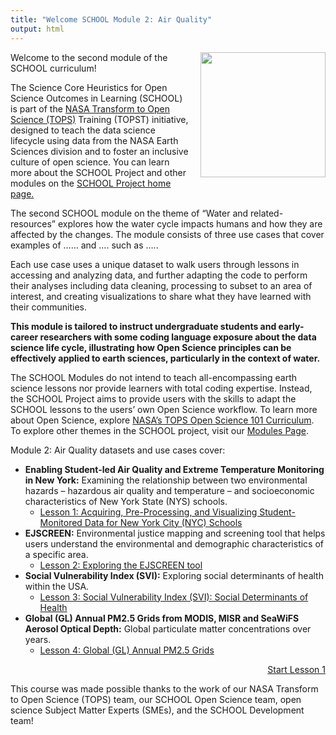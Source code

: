 ```yaml
---
title: "Welcome SCHOOL Module 2: Air Quality"
output: html
---
```


<img src="https://raw.githubusercontent.com/ciesin-geospatial/TOPSTSCHOOL/main/images/TOPSTSCHOOL-updated-logo02.png" align="right" height="200" style="padding-left: 15px; padding-bottom: 15px;"/>

Welcome to the second module of the SCHOOL curriculum!

The Science Core Heuristics for Open Science Outcomes in Learning (SCHOOL) is part of the [NASA Transform to Open Science (TOPS)](https://nasa.github.io/Transform-to-Open-Science/) Training (TOPST) initiative, designed to teach the data science lifecycle using data from the NASA Earth Sciences division and to foster an inclusive culture of open science. You can learn more about the SCHOOL Project and other modules on the [SCHOOL Project home page.](https://ciesin-geospatial.github.io/TOPSTSCHOOL/)

The second SCHOOL module on the theme of "Water and related-resources" explores how the water cycle impacts humans and how they are affected by the changes. The module consists of three use cases that cover examples of ...... and .... such as .....

Each use case uses a unique dataset to walk users through lessons in accessing and analyzing data, and further adapting the code to perform their analyses including data cleaning, processing to subset to an area of interest, and creating visualizations to share what they have learned with their communities.

**This module is tailored to instruct undergraduate students and early-career researchers with some coding language exposure about the data science life cycle, illustrating how Open Science principles can be effectively applied to earth sciences, particularly in the context of water.**

The SCHOOL Modules do not intend to teach all-encompassing earth science lessons nor provide learners with total coding expertise. Instead, the SCHOOL Project aims to provide users with the skills to adapt the SCHOOL lessons to the users' own Open Science workflow. To learn more about Open Science, explore [NASA's TOPS Open Science 101 Curriculum](https://openscience101.org/). To explore other themes in the SCHOOL project, visit our [Modules Page](https://ciesin-geospatial.github.io/TOPSTSCHOOL/modules.html).

Module 2: Air Quality datasets and use cases cover:

-   **Enabling Student-led Air Quality and Extreme Temperature Monitoring in New York:** Examining the relationship between two environmental hazards -- hazardous air quality and temperature -- and socioeconomic characteristics of New York State (NYS) schools.
    -   [Lesson 1: Acquiring, Pre-Processing, and Visualizing Student-Monitored Data for New York City (NYC) Schools]()
-   **EJSCREEN:** Environmental justice mapping and screening tool that helps users understand the environmental and demographic characteristics of a specific area.
    -   [Lesson 2: Exploring the EJSCREEN tool]()
-   **Social Vulnerability Index (SVI):** Exploring social determinants of health within the USA.
    -   [Lesson 3: Social Vulnerability Index (SVI): Social Determinants of Health]()
-   **Global (GL) Annual PM2.5 Grids from MODIS, MISR and SeaWiFS Aerosol Optical Depth:** Global particulate matter concentrations over years.
    -   [Lesson 4: Global (GL) Annual PM2.5 Grids]()

::: {style="text-align: right;"}
[Start Lesson 1](){.btn .btn-primary .btn role="button"}
:::

This course was made possible thanks to the work of our NASA Transform to Open Science (TOPS) team, our SCHOOL Open Science team, open science Subject Matter Experts (SMEs), and the SCHOOL Development team!
